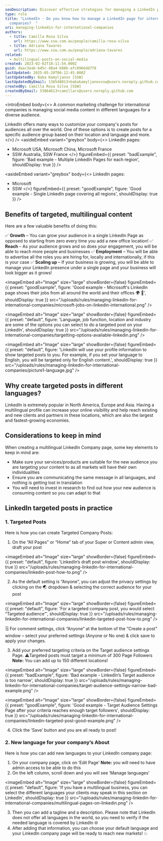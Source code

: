 ```yaml
---
seoDescription: Discover effective strategies for managing a LinkedIn page for international companies, including how to create targeted multilingual posts and expand your global reach.
type: rule
title: "LinkedIn - Do you know how to manage a LinkedIn page for international
  companies?  "
uri: managing-linkedin-for-international-companies
authors:
  - title: Camilla Rosa Silva
    url: https://www.ssw.com.au/people/camilla-rosa-silva
  - title: Adriana Tavares
    url: https://www.ssw.com.au/people/adriana-tavares
related:
  - multilingual-posts-on-social-media
created: 2023-02-02T18:11:54.000Z
guid: daac3eab-b45c-40a4-b88b-afc0966dd7f8
lastUpdated: 2025-05-20T06:12:45.000Z
lastUpdatedBy: Baba Kamyljanov [SSW]
lastUpdatedByEmail: 138548013+babakamyljanovssw@users.noreply.github.com
createdBy: Camilla Rosa Silva [SSW]
createdByEmail: 53064613+camillars@users.noreply.github.com
---
```


<introEmbed
  body={<>
A common marketing challenge for international companies is managing social media content in different languages for a diverse audience.

LinkedIn offers many ways to customize your company's posts for audiences all over the world. One of these options is to create posts for a specific audience group based on their location and language and more.
  </>}
/>
<asideEmbed
  variant="greybox"
  body={<>
    LinkedIn pages:

* Microsoft USA, Microsoft China, Microsoft France
* SSW Australia, SSW France
  </>}
  figureEmbed={{
    preset: "badExample",
    figure: 'Bad example - Multiple LinkedIn Pages for each region',
    shouldDisplay: true
  }}
/>

<asideEmbed
  variant="greybox"
  body={<>
    LinkedIn pages:

* Microsoft
* SSW
  </>}
  figureEmbed={{
    preset: "goodExample",
    figure: 'Good example - Single LinkedIn page covering all regions',
    shouldDisplay: true
  }}
/>

## Benefits of targeted, multilingual content

Here are a few valuable benefits of doing this:

✅ **Growth** – You can grow your audience in a single LinkedIn Page as opposed to starting from zero every time you add a new office location! 
✅ **Reach** – As your audience grows and so does your engagement, you will be able to reach more people and businesses 
✅ **Employment** – You will be able to advertise all the roles you are hiring for, locally and internationally, if this is your case 
✅ **Scaling up** – If your business is growing, you will be able to manage your LinkedIn presence under a single page and your business will look bigger as it grows!

<imageEmbed
  alt="Image"
  size="large"
  showBorder={false}
  figureEmbed={{
    preset: "goodExample",
    figure: 'Good example - Microsoft\'s LinkedIn page shows their jobs from all around the world and their offices 🌍 🏢',
    shouldDisplay: true
  }}
  src="/uploads/rules/managing-linkedin-for-international-companies/microsoft-jobs-on-linkedin-international.png"
/>


<imageEmbed
  alt="Image"
  size="large"
  showBorder={false}
  figureEmbed={{
    preset: "default",
    figure: 'Language, job function, location and industry are some of the options you can select to do a targeted post on your LinkedIn',
    shouldDisplay: true
  }}
  src="/uploads/rules/managing-linkedin-for-international-companies/targetting-options-available-linkedin.png"
/>


<imageEmbed
  alt="Image"
  size="large"
  showBorder={false}
  figureEmbed={{
    preset: "default",
    figure: 'LinkedIn will use your profile information to show targeted posts to you. For example, if you set your language to English, you will be targeted only for English content.',
    shouldDisplay: true
  }}
  src="/uploads/rules/managing-linkedin-for-international-companies/picture1-language.jpg"
/>

## Why create targeted posts in different languages?

LinkedIn is extremely popular in North America, Europe and Asia. Having a multilingual profile can increase your online visibility and help reach existing and new clients and partners in these locations, which are also the largest and fastest-growing economies.

## Considerations to keep in mind

When creating a multilingual LinkedIn Company page, some key elements to keep in mind are:

* Make sure your services/products are suitable for the new audience you are targeting your content to as all markets will have their own individualities
* Ensure you are communicating the same message in all languages, and nothing is getting lost in translation
* You will need to invest in research to find out how your new audience is consuming content so you can adapt to that

## LinkedIn targeted posts in practice

### 1. Targeted Posts

Here is how you can create Targeted Company Posts:

1. On the “All Pages” or “Home” tab of your Super or Content admin view, draft your post

  
<imageEmbed
  alt="Image"
  size="large"
  showBorder={false}
  figureEmbed={{
    preset: "default",
    figure: 'LinkedIn’s draft post window',
    shouldDisplay: true
  }}
  src="/uploads/rules/managing-linkedin-for-international-companies/linkedin-post-how-to.png"
/>

2. As the default setting is “Anyone”, you can adjust the privacy settings by clicking on the 🌏 dropdown & selecting the correct audience for your post

  
<imageEmbed
  alt="Image"
  size="large"
  showBorder={false}
  figureEmbed={{
    preset: "default",
    figure: 'For a targeted company post, you would select “Targeted audience”',
    shouldDisplay: true
  }}
  src="/uploads/rules/managing-linkedin-for-international-companies/linkedin-targeted-post-how-to.png"
/>

  🗒️ For comment settings, click “Anyone” at the bottom of the “Create a post" window – select your preferred settings (Anyone or No one) & click save to apply your changes.

3. Add your preferred targeting criteria on the Target audience settings Page. ⚠️Targeted posts must target a minimum of 300 Page Followers
   **Note:** You can add up to 150 different locations!

<imageEmbed
  alt="Image"
  size="large"
  showBorder={false}
  figureEmbed={{
    preset: "badExample",
    figure: 'Bad example - LinkedIn’s Target audience is too narrow',
    shouldDisplay: true
  }}
  src="/uploads/rules/managing-linkedin-for-international-companies/target-audience-settings-narrow-bad-example.png"
/>

<imageEmbed
  alt="Image"
  size="large"
  showBorder={false}
  figureEmbed={{
    preset: "goodExample",
    figure: 'Good example - Target Audience Settings Page after your criteria reaches enough target followers',
    shouldDisplay: true
  }}
  src="/uploads/rules/managing-linkedin-for-international-companies/linkedin-targeted-post-good-example.png"
/>

4. Click the ‘Save’ button and you are all ready to post!

### 2. New language for your company’s About

Here is how you can add new languages to your LinkedIn company page:

1. On your company page, click on ‘Edit Page’
   **Note:** you will need to have admin access to be able to do this
2. On the left column, scroll down and you will see ‘Manage languages’

  
<imageEmbed
  alt="Image"
  size="large"
  showBorder={false}
  figureEmbed={{
    preset: "default",
    figure: 'If you have a multilingual business, you can select the different languages your clients may speak in this section on LinkedIn',
    shouldDisplay: true
  }}
  src="/uploads/rules/managing-linkedin-for-international-companies/multilingual-pages-on-linkedin.png"
/>

3. Then you can add a tagline and a description. Please note that LinkedIn does not offer all languages in the world, so you need to verify if the needed language is covered by LinkedIn 🌐
4. After adding that information, you can choose your default language and your LinkedIn company page will be ready to reach new markets! 💥
